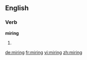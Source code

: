 ==English==

===Verb===
'''miring'''

# {{present participle of|mire}}

[[de:miring]]
[[fr:miring]]
[[vi:miring]]
[[zh:miring]]